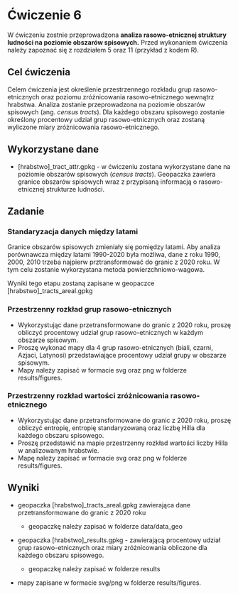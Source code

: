# Ćwiczenie 6

W ćwiczeniu zostnie przeprowadzona **analiza rasowo-etnicznej struktury ludności na poziomie obszarów spisowych.**  Przed wykonaniem ćwiczenia należy zapoznać się z rozdziałem 5 oraz 11 (przykład z kodem R). 

## Cel ćwiczenia

Celem ćwiczenia jest określenie przestrzennego rozkładu grup rasowo-etnicznych oraz poziomu zróżnicowania rasowo-etnicznego wewnątrz hrabstwa. Analiza zostanie przeprowadzona na poziomie obszarów spisowych (ang. *census tracts*). Dla każdego obszaru spisowego zostanie określony procentowy udział grup rasowo-etnicznych oraz zostaną wyliczone miary zróżnicowania rasowo-etnicznego.

## Wykorzystane dane

-   \[hrabstwo\]\_tract_attr.gpkg - w ćwiczeniu zostana wykorzystane dane na poziomie obszarów spisowych (*census tracts*). Geopaczka zawiera granice obszarów spisowych wraz z przypisaną informacją o rasowo-etnicznej strukturze ludności.

## Zadanie

### Standaryzacja danych między latami

Granice obszarów spisowych zmieniały się pomiędzy latami. Aby analiza porównawcza między latami 1990-2020 była możliwa, dane z roku 1990, 2000, 2010 trzeba najpierw prztransformować do granic z 2020 roku. W tym celu zostanie wykorzystana metoda powierzchniowo-wagowa.

Wyniki tego etapu zostaną zapisane w geopaczce \[hrabstwo\]\_tracts_areal.gpkg

### Przestrzenny rozkład grup rasowo-etnicznych

-   Wykorzystując dane przetransformowane do granic z 2020 roku, proszę obliczyć procentowy udział grup rasowo-etnicznych w każdym obszarze spisowym.
-   Proszę wykonać mapy dla 4 grup rasowo-etnicznych (biali, czarni, Azjaci, Latynosi) przedstawiające procentowy udział grupy w obszarze spisowym.
-   Mapy należy zapisać w formacie svg oraz png w folderze results/figures.

### Przestrzenny rozkład wartości zróżnicowania rasowo-etnicznego

-   Wykorzystując dane przetransformowane do granic z 2020 roku, proszę obliczyć entropię, entropię standaryzowaną oraz liczbę Hilla dla każdego obszaru spisowego.
-   Proszę przedstawić na mapie przestrzenny rozkład wartości liczby Hilla w analizowanym hrabstwie.
-   Mapę należy zapisać w formacie svg oraz png w folderze results/figures.

## Wyniki

-   geopaczka \[hrabstwo\]\_tracts_areal.gpkg zawierająca dane przetransformowane do granic z 2020 roku

    -   geopaczkę należy zapisać w folderze data/data_geo

-   geopaczka \[hrabstwo\]\_results.gpkg - zawierającą procentowy udział grup rasowo-etnicznych oraz miary zróżnicowania obliczone dla każdego obszaru spisowego.

    -   geopaczkę należy zapisać w folderze results

-   mapy zapisane w formacie svg/png w folderze results/figures.
